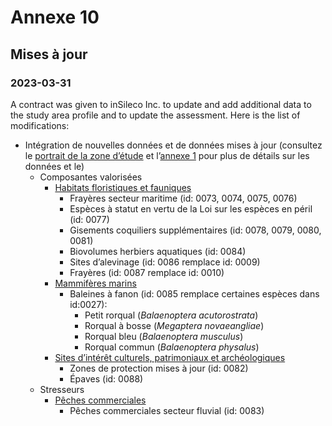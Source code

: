 # Annexe 10 {.unnumbered #annexe10}

## Mises à jour

### 2023-03-31 

A contract was given to inSileco Inc. to update and add additional data to the study area profile and to update the assessment. Here is the list of modifications: 

- Intégration de nouvelles données et de données mises à jour (consultez le [portrait de la zone d'étude](#portrait) et l'[annexe 1](#annexe1) pour plus de détails sur les données et le)
  - Composantes valorisées
    - [Habitats floristiques et fauniques](#habitat)
      - Frayères secteur maritime (id: 0073, 0074, 0075, 0076)
      - Espèces à statut en vertu de la Loi sur les espèces en péril (id: 0077)
      - Gisements coquiliers supplémentaires (id: 0078, 0079, 0080, 0081)
      - Biovolumes herbiers aquatiques (id: 0084)
      - Sites d'alevinage (id: 0086 remplace id: 0009)
      - Frayères (id: 0087 remplace id: 0010)
    - [Mammifères marins](#mammiferesmarins)
      - Baleines à fanon (id: 0085 remplace certaines espèces dans id:0027):
        - Petit rorqual (*Balaenoptera acutorostrata*)
        - Rorqual à bosse (*Megaptera novaeangliae*)
        - Rorqual bleu (*Balaenoptera musculus*)
        - Rorqual commun (*Balaenoptera physalus*)
    - [Sites d’intérêt culturels, patrimoniaux et archéologiques](#site)
      - Zones de protection mises à jour (id: 0082)
      - Épaves (id: 0088)
  - Stresseurs 
    - [Pêches commerciales](#pechecommerciale)
      - Pêches commerciales secteur fluvial (id: 0083)